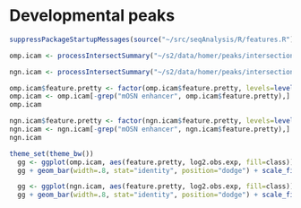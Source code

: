 Developmental peaks
========================================================

```r
suppressPackageStartupMessages(source("~/src/seqAnalysis/R/features.R"))
```

```r
omp.icam <- processIntersectSummary("~/s2/data/homer/peaks/intersections/cells/omp_hmc_rep1_q30_rmdup_gc_input_icam_hmc_rep1_q30_rmdup_gc_size1kb_F3_inter50_omp_hmc_rep2_q30_rmdup_r1_gc_input_icam_hmc_rep2_q30_rmdup_r1_gc_size1kb_F3.bed/summary")

ngn.icam <- processIntersectSummary("~/s2/data/homer/peaks/intersections/cells/ngn_hmc_rep1_q30_rmdup_gc_input_icam_hmc_rep1_q30_rmdup_gc_size1kb_F3_inter50_ngn_hmc_rep2_q30_rmdup_r1_gc_input_icam_hmc_rep2_q30_rmdup_r1_gc_size1kb_F3.bed/summary")
```

```r
omp.icam$feature.pretty <- factor(omp.icam$feature.pretty, levels=levels(omp.icam$feature.pretty)[length(levels(omp.icam$feature.pretty)):1])
omp.icam <- omp.icam[-grep("mOSN enhancer", omp.icam$feature.pretty),]
omp.icam
```

```r
ngn.icam$feature.pretty <- factor(ngn.icam$feature.pretty, levels=levels(ngn.icam$feature.pretty)[length(levels(ngn.icam$feature.pretty)):1])
ngn.icam <- ngn.icam[-grep("mOSN enhancer", ngn.icam$feature.pretty),]
ngn.icam
```

```r
theme_set(theme_bw())
  gg <- ggplot(omp.icam, aes(feature.pretty, log2.obs.exp, fill=class))
  gg + geom_bar(width=.8, stat="identity", position="dodge") + scale_fill_brewer(palette="Set1") + theme(legend.position="none") + xlab("") + coord_flip(ylim=c(-3, 2)) + ylab("log2 observed / expected") + geom_hline(yintercept=0)
```

```r
  gg <- ggplot(ngn.icam, aes(feature.pretty, log2.obs.exp, fill=class))
  gg + geom_bar(width=.8, stat="identity", position="dodge") + scale_fill_brewer(palette="Set1") + theme(legend.position="none") + xlab("") + coord_flip(ylim=c(-2, 2)) + ylab("log2 observed / expected") + geom_hline(yintercept=0)
```
